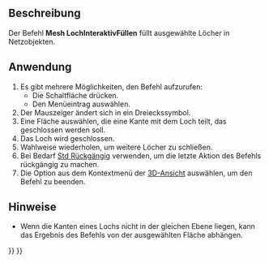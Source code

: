 <languages/>

{{Docnav/de
|[[Mesh_FillupHoles/de|LöcherSchließen]]
|[[Mesh_AddFacet/de|FacetteHinzufügen]]
|[[Mesh_Workbench/de|Mesh]]
|IconL=Mesh_FillupHoles.svg
|IconR=Mesh_AddFacet.svg
|IconC=Workbench_Mesh.svg
}}

{{GuiCommand/de
|Name=Mesh FillInteractiveHole
|Name/de=Mesh LochInteraktivSchließen
|MenuLocation=Netze → Loch schließen
|Workbenches=[[Mesh_Workbench/de|Mesh]]
|SeeAlso=[[Mesh_FillupHoles/de|Mesh LöcherSchließen]], [[Mesh_AddFacet/de|Mesh FacetteHinzufügen]]
}}

<span id="Description"></span>
==Beschreibung==

Der Befehl '''Mesh LochInteraktivFüllen''' füllt ausgewählte Löcher in Netzobjekten.

<span id="Usage"></span>
==Anwendung==

# Es gibt mehrere Möglichkeiten, den Befehl aufzurufen:
#* Die Schaltfläche {{Button|[[Image:Mesh_FillInteractiveHole.svg|16px]].[[Mesh_FillInteractiveHole/de|Loch schließen]]}} drücken.
#* Den Menüeintrag {{MenuCommand|Netze → [[Image:Mesh_FillInteractiveHole.svg|16px]] Loch schließen}} auswählen.
# Der Mauszeiger ändert sich in ein Dreieckssymbol.
# Eine Fläche auswählen, die eine Kante mit dem Loch teilt, das geschlossen werden soll.
# Das Loch wird geschlossen.
# Wahlweise wiederholen, um weitere Löcher zu schließen.
# Bei Bedarf [[Std_Undo/de|Std Rückgängig]] verwenden, um die letzte Aktion des Befehls rückgängig zu machen.
# Die Option {{MenuCommand|Löcher-Schließen-Modus verlassen}} aus dem Kontextmenü der [[3D_view/de|3D-Ansicht]] auswählen, um den Befehl zu beenden.

<span id="Notes"></span>
==Hinweise==

* Wenn die Kanten eines Lochs nicht in der gleichen Ebene liegen, kann das Ergebnis des Befehls von der ausgewählten Fläche abhängen.


{{Docnav/de
|[[Mesh_FillupHoles/de|LöcherSchließen]]
|[[Mesh_AddFacet/de|FacetteHinzufügen]]
|[[Mesh_Workbench/de|Mesh]]
|IconL=Mesh_FillupHoles.svg
|IconR=Mesh_AddFacet.svg
|IconC=Workbench_Mesh.svg
}}

{{Mesh Tools navi{{#translation:}}}}
{{Userdocnavi{{#translation:}}}}
{{clear}}